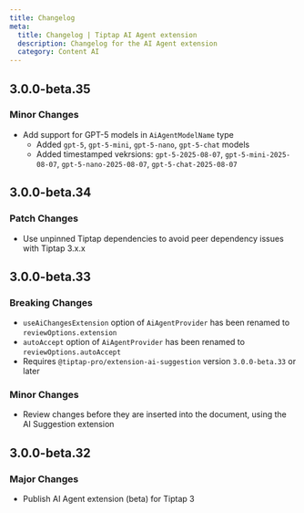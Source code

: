 ```yaml
---
title: Changelog
meta:
  title: Changelog | Tiptap AI Agent extension
  description: Changelog for the AI Agent extension
  category: Content AI
---
```


## 3.0.0-beta.35

### Minor Changes

- Add support for GPT-5 models in `AiAgentModelName` type
  - Added `gpt-5`, `gpt-5-mini`, `gpt-5-nano`, `gpt-5-chat` models
  - Added timestamped vekrsions: `gpt-5-2025-08-07`, `gpt-5-mini-2025-08-07`, `gpt-5-nano-2025-08-07`, `gpt-5-chat-2025-08-07`

## 3.0.0-beta.34

### Patch Changes

- Use unpinned Tiptap dependencies to avoid peer dependency issues with Tiptap 3.x.x

## 3.0.0-beta.33

### Breaking Changes

- `useAiChangesExtension` option of `AiAgentProvider` has been renamed to `reviewOptions.extension`
- `autoAccept` option of `AiAgentProvider` has been renamed to `reviewOptions.autoAccept`
- Requires `@tiptap-pro/extension-ai-suggestion` version `3.0.0-beta.33` or later

### Minor Changes

- Review changes before they are inserted into the document, using the AI Suggestion extension

## 3.0.0-beta.32

### Major Changes

- Publish AI Agent extension (beta) for Tiptap 3
